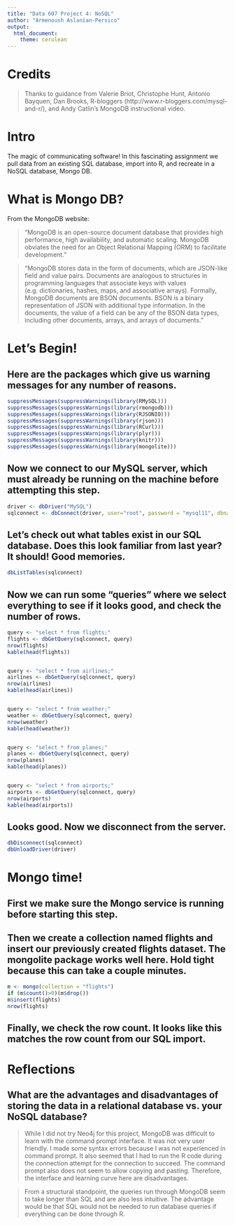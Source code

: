 ```yaml
---
title: "Data 607 Project 4: NoSQL"
author: "Armenoush Aslanian-Persico"
output: 
  html_document:
    theme: cerulean
---
```


# Credits
> Thanks to guidance from Valerie Briot, Christophe Hunt, Antonio Bayquen, Dan Brooks,  R-bloggers (http://www.r-bloggers.com/mysql-and-r/), and Andy Catlin's MongoDB instructional video.

# Intro

The magic of communicating software! In this fascinating assignment we pull data from an existing SQL database, import into R, and recreate in a NoSQL database, Mongo DB.

# What is Mongo DB?

From the MongoDB website:

> "MongoDB is an open-source document database that provides high performance, high availability, and automatic scaling. MongoDB obviates the need for an Object Relational Mapping (ORM) to facilitate development."

> "MongoDB stores data in the form of documents, which are JSON-like field and value pairs. Documents are analogous to structures in programming languages that associate keys with values (e.g. dictionaries, hashes, maps, and associative arrays). Formally, MongoDB documents are BSON documents. BSON is a binary representation of JSON with additional type information. In the documents, the value of a field can be any of the BSON data types, including other documents, arrays, and arrays of documents." 

# Let's Begin!

## Here are the packages which give us warning messages for any number of reasons.

```r
suppressMessages(suppressWarnings(library(RMySQL)))
suppressMessages(suppressWarnings(library(rmongodb)))
suppressMessages(suppressWarnings(library(RJSONIO)))
suppressMessages(suppressWarnings(library(rjson)))
suppressMessages(suppressWarnings(library(RCurl)))
suppressMessages(suppressWarnings(library(plyr)))
suppressMessages(suppressWarnings(library(knitr)))
suppressMessages(suppressWarnings(library(mongolite)))
```

## Now we connect to our MySQL server, which must already be running on the machine before attempting this step.

```r
driver <- dbDriver("MySQL")
sqlconnect <- dbConnect(driver, user="root", password = "mysql11", dbname = "flights", host = "localhost")
```

## Let's check out what tables exist in our SQL database. Does this look familiar from last year? It should! Good memories.

```r
dbListTables(sqlconnect)
```

## Now we can run some "queries" where we select everything to see if it looks good, and check the number of rows.

```r
query <- "select * from flights;"
flights <- dbGetQuery(sqlconnect, query)
nrow(flights)
kable(head(flights))


query <- "select * from airlines;"
airlines <- dbGetQuery(sqlconnect, query)
nrow(airlines)
kable(head(airlines))


query <- "select * from weather;"
weather <- dbGetQuery(sqlconnect, query)
nrow(weather)
kable(head(weather))


query <- "select * from planes;"
planes <- dbGetQuery(sqlconnect, query)
nrow(planes)
kable(head(planes))


query <- "select * from airports;"
airports <- dbGetQuery(sqlconnect, query)
nrow(airports)
kable(head(airports))

```

## Looks good. Now we disconnect from the server.

```r
dbDisconnect(sqlconnect) 
dbUnloadDriver(driver)
```

# Mongo time!

## First we make sure the Mongo service is running before starting this step. 

## Then we create a collection named flights and insert our previously created flights dataset. The mongolite package works well here. Hold tight because this can take a couple minutes.

```r
m <- mongo(collection = "flights")
if (m$count()>0)(m$drop())
m$insert(flights)
nrow(flights)

```

## Finally, we check the row count. It looks like this matches the row count from our SQL import. 

# Reflections
## What are the advantages and  disadvantages of storing the data in a relational database vs. your NoSQL database?

> While I did not try Neo4j for this project, MongoDB was difficult to learn with the command prompt interface. It was not very user friendly. I made some syntax errors because I was not experienced in command prompt. It also seemed that I had to run the R code during the connection attempt for the connection to succeed. The command prompt also does not seem to allow copying and pasting. Therefore, the interface and learning curve here are disadvantages. 

> From a structural standpoint, the queries run through MongoDB seem to take longer than SQL and are also less intuitive. The advantage would be that SQL would not be needed to run database queries if everything can be done through R.